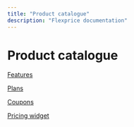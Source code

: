 ```yaml
---
title: "Product catalogue"
description: "Flexprice documentation"
---
```


# Product catalogue

[Features](Product%20catalogue%201b09b3a59a68807486b5ed1cdb40a50e/Features%201b09b3a59a6880e59e45d3e7a56bd66b.md)

[Plans](Product%20catalogue%201b09b3a59a68807486b5ed1cdb40a50e/Plans%201b09b3a6880e3b79cc7da56b5df8f.md)

[Coupons](Product%20catalogue%201b09b3a59a68807486b5ed1cdb40a50e/Coupons%201b09b3a59a6880e59e45d3e7a56bd66b.md)

[Pricing widget](Product%20catalogue%201b09b3a59a68807486b5ed1cdb40a50e/Pricing%20widget%201b09b3a6880e6ba73cccc224118ce.md)
